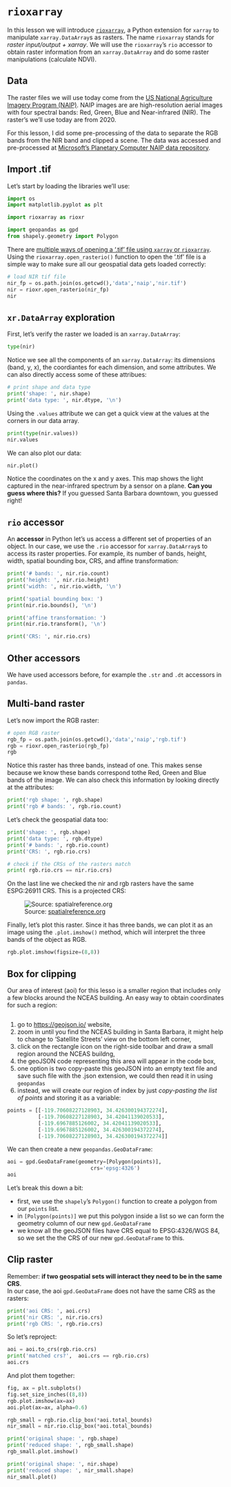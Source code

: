 # `rioxarray`

In this lesson we will introduce [`rioxarray`](https://corteva.github.io/rioxarray/stable/), a Python extension for `xarray` to manipulate `xarray.DataArray`s as rasters. 
The name `rioxarray` stands for *raster input/output + xarray*. 
We will use the `rioxarray`'s `rio` accessor to obtain raster information from an `xarray.DataArray` and do some raster manipulations (calculate NDVI). 

## Data
The raster files we will use today come from the [US National Agriculture Imagery Program (NAIP)](https://naip-usdaonline.hub.arcgis.com). 
NAIP images are are high-resolution aerial images with four spectral bands: Red, Green, Blue and Near-infrared (NIR). 
The raster's we'll use today are from 2020.

For this lesson, I did some pre-processing of the data to separate the RGB bands from the NIR band and clipped a scene. 
The data was accessed and pre-processed at [Microsoft's Planetary Computer NAIP data repository](https://planetarycomputer.microsoft.com/dataset/naip#overview).

## Import .tif

Let's start by loading the libraries we'll use: 

```python
import os
import matplotlib.pyplot as plt

import rioxarray as rioxr

import geopandas as gpd
from shapely.geometry import Polygon
```

There are [multiple ways of opening a '.tif' file using `xarray` or `rioxarray`](https://corteva.github.io/rioxarray/html/getting_started/getting_started.html). 
Using the `rioxarray.open_rasterio()` function to open the '.tif' file is a simple way to make sure all our geospatial data gets loaded correctly:

```python
# load NIR tif file
nir_fp = os.path.join(os.getcwd(),'data','naip','nir.tif')
nir = rioxr.open_rasterio(nir_fp)
nir
```

## `xr.DataArray` exploration

First, let's verify the raster we loaded is an `xarray.DataArray`:

```python
type(nir)
```

Notice we see all the components of an `xarray.DataArray`: its dimensions (band, y, x), the coordiantes for each dimension, and some attributes. 
We can also directly access some of these attribues:

```python
# print shape and data type
print('shape: ', nir.shape)
print('data type: ', nir.dtype, '\n')
```

Using the `.values` attribute we can get a quick view at the values at the corners in our data array. 

```python
print(type(nir.values))
nir.values
```

We can also plot our data:

```python
nir.plot()
```

Notice the coordinates on the x and y axes. 
This map shows the light captured in the near-infrared spectrum by a sensor on a plane. 
**Can you guess where this?** 
If you guessed Santa Barbara downtown, you guessed right! 

## `rio` accessor

An **accessor** in Python let's us access a different set of properties of an object.
In our case, we use the `.rio` accessor for `xarray.DataArray`s to access its raster properties. 
For example, its number of bands, height, width, spatial bounding box, CRS, and affine transformation:

```python
print('# bands: ', nir.rio.count)
print('height: ', nir.rio.height)
print('width: ', nir.rio.width, '\n')

print('spatial bounding box: ')
print(nir.rio.bounds(), '\n')

print('affine transformation: ')
print(nir.rio.transform(), '\n')

print('CRS: ', nir.rio.crs)
```
 

:::{.callout-note}
# Other accessors
We have used accessors before, for example the `.str` and `.dt` accessors in `pandas`.
:::

## Multi-band raster

Let's now import the RGB raster:
```python
# open RGB raster
rgb_fp = os.path.join(os.getcwd(),'data','naip','rgb.tif')
rgb = rioxr.open_rasterio(rgb_fp)
rgb
```

Notice this raster has three bands, instead of one. 
This makes sense because we know these bands correspond tothe Red, Green and Blue bands of the image. 
We can also check this information by looking directly at the attributes:

```python
print('rgb shape: ', rgb.shape)
print('rgb # bands: ', rgb.rio.count)
```

Let's check the geospatial data too:

```python
print('shape: ', rgb.shape)
print('data type: ', rgb.dtype)
print('# bands: ', rgb.rio.count)
print('CRS: ', rgb.rio.crs)

# check if the CRSs of the rasters match
print( rgb.rio.crs == nir.rio.crs)
```

On the last line we checked the nir and rgb rasters have the same ESPG:26911 CRS. 
This is a projected CRS:

![Source: [spatialreference.org](https://spatialreference.org/ref/epsg/26911/)]()

Finally, let's plot this raster.
Since it has three bands, we can plot it as an image using the `.plot.imshow()` method, which will interpret the three bands of the object as RGB.

```python
rgb.plot.imshow(figsize=(8,8))
```

## Box for clipping

Our area of interest (aoi) for this lesso is a smaller region that includes only a few blocks around the NCEAS building. 
An easy way to obtain coordinates for such a region:

![]()

1. go to  [https://geojson.io/](https://geojson.io/) website,
2. zoom in until you find the NCEAS building in Santa Barbara, it might help to change to 'Satellite Streets' view on the bottom left corner, 
3. click on the rectangle icon on the right-side toolbar and draw a small region around the NCEAS buildng,
4. the geoJSON code representing this area will appear in the code box,
5. one option is two copy-paste this geoJSON into an empty text file and save such file with the .json extension, we could then read it in using `geopandas`
6. instead, we will create our region of index by just *copy-pasting the list of points* and storing it as a variable:

```python
points = [[-119.70608227128903, 34.426300194372274],
          [-119.70608227128903, 34.42041139020533],
          [-119.6967885126002, 34.42041139020533],
          [-119.6967885126002, 34.426300194372274],
          [-119.70608227128903, 34.426300194372274]]
```

We can then create a new `geopandas.GeoDataFrame`:

```python
aoi = gpd.GeoDataFrame(geometry=[Polygon(points)],
                           crs='epsg:4326')
aoi
```

Let's break this down a bit:

- first, we use the `shapely`'s `Polygon()` function to create a polygon from our `points` list. 
- in `[Polygon(points)]` we put this polygon inside a list so we can form the geometry column of our new `gpd.GeoDataFrame`
- we know all the geoJSON files have CRS equal to EPSG:4326/WGS 84, so we set the the CRS of our new `gpd.GeoDataFrame` to this.

## Clip raster

Remember: **if two geospatial sets will interact they need to be in the same CRS**.  
In our case, the aoi `gpd.GeoDataFrame` does not have the same CRS as the rasters:

```python
print('aoi CRS: ', aoi.crs)
print('nir CRS: ', nir.rio.crs)
print('rgb CRS: ', rgb.rio.crs)
```

So let's reproject:
```python
aoi = aoi.to_crs(rgb.rio.crs)
print('matched crs?',  aoi.crs == rgb.rio.crs)
aoi.crs
```

And plot them together:

```python
fig, ax = plt.subplots()
fig.set_size_inches((8,8))
rgb.plot.imshow(ax=ax)
aoi.plot(ax=ax, alpha=0.6)
```


```python
rgb_small = rgb.rio.clip_box(*aoi.total_bounds)
nir_small = nir.rio.clip_box(*aoi.total_bounds)
```


```python
print('original shape: ', rgb.shape)
print('reduced shape: ', rgb_small.shape)
rgb_small.plot.imshow()
```


```python

print('original shape: ', nir.shape)
print('reduced shape: ', nir_small.shape)
nir_small.plot()
```